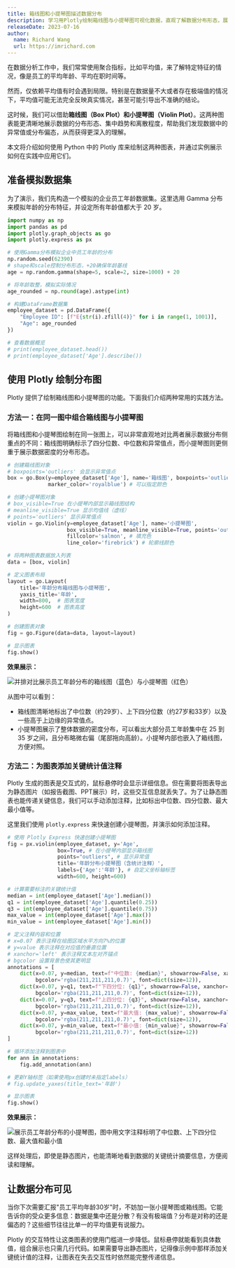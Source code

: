 ```yaml
---
title: 箱线图和小提琴图描述数据分布
description: 学习用Plotly绘制箱线图与小提琴图可视化数据，直观了解数据分布形态，展示中位数和异常值
releaseDate: 2023-07-16
author:
  name: Richard Wang
  url: https://imrichard.com
---
```


在数据分析工作中，我们常常使用聚合指标，比如平均值，来了解特定特征的情况，像是员工的平均年龄、平均在职时间等。

然而，仅依赖平均值有时会遇到局限。特别是在数据量不大或者存在极端值的情况下，平均值可能无法完全反映真实情况，甚至可能引导出不准确的结论。

这时候，我们可以借助**箱线图（Box Plot）**和**小提琴图（Violin Plot）**。这两种图表能更清晰地展示数据的分布形态、集中趋势和离散程度，帮助我们发现数据中的异常值或分布偏态，从而获得更深入的理解。

本文将介绍如何使用 Python 中的 Plotly 库来绘制这两种图表，并通过实例展示如何在实践中应用它们。

## 准备模拟数据集

为了演示，我们先构造一个模拟的企业员工年龄数据集。这里选用 Gamma 分布来模拟年龄的分布特征，并设定所有年龄值都大于 20 岁。

```python
import numpy as np
import pandas as pd
import plotly.graph_objects as go
import plotly.express as px

# 使用Gamma分布模拟企业中员工年龄的分布
np.random.seed(62390)
# shape和scale控制分布形态，+20确保年龄基线
age = np.random.gamma(shape=5, scale=2, size=1000) + 20

# 将年龄取整，模拟实际情况
age_rounded = np.round(age).astype(int)

# 构建DataFrame数据集
employee_dataset = pd.DataFrame({
    "Employee ID": [f"E{str(i).zfill(4)}" for i in range(1, 1001)],
    "Age": age_rounded
})

# 查看数据概览
# print(employee_dataset.head())
# print(employee_dataset['Age'].describe())
```

## 使用 Plotly 绘制分布图

Plotly 提供了绘制箱线图和小提琴图的功能。下面我们介绍两种常用的实践方法。

### 方法一：在同一图中组合箱线图与小提琴图

将箱线图和小提琴图绘制在同一张图上，可以非常直观地对比两者展示数据分布侧重点的不同：箱线图明确标示了四分位数、中位数和异常值点，而小提琴图则更侧重于展示数据密度的分布形态。

```python
# 创建箱线图对象
# boxpoints='outliers' 会显示异常值点
box = go.Box(y=employee_dataset['Age'], name='箱线图', boxpoints='outliers',
             marker_color='royalblue') # 可以指定颜色

# 创建小提琴图对象
# box_visible=True 在小提琴内部显示箱线图结构
# meanline_visible=True 显示均值线（虚线）
# points='outliers' 显示异常值点
violin = go.Violin(y=employee_dataset['Age'], name='小提琴图',
                   box_visible=True, meanline_visible=True, points='outliers',
                   fillcolor='salmon', # 填充色
                   line_color='firebrick') # 轮廓线颜色

# 将两种图表数据放入列表
data = [box, violin]

# 定义图表布局
layout = go.Layout(
    title='年龄分布箱线图与小提琴图',
    yaxis_title='年龄',
    width=800,  # 图表宽度
    height=600  # 图表高度
)

# 创建图表对象
fig = go.Figure(data=data, layout=layout)

# 显示图表
fig.show()
```

**效果展示：**

![并排对比展示员工年龄分布的箱线图（蓝色）与小提琴图（红色）](/images/docs/data-science/age-distribution-boxplot-violin-comparison.webp)

从图中可以看到：

- 箱线图清晰地标出了中位数（约29岁）、上下四分位数（约27岁和33岁）以及一些高于上边缘的异常值点。
- 小提琴图展示了整体数据的密度分布，可以看出大部分员工年龄集中在 25 到 35 岁之间，且分布略微右偏（尾部拖向高龄）。小提琴内部也嵌入了箱线图，方便对照。

### 方法二：为图表添加关键统计值注释

Plotly 生成的图表是交互式的，鼠标悬停时会显示详细信息。但在需要将图表导出为静态图片（如报告截图、PPT展示）时，这些交互信息就丢失了。为了让静态图表也能传递关键信息，我们可以手动添加注释，比如标出中位数、四分位数、最大最小值等。

这里我们使用 `plotly.express` 来快速创建小提琴图，并演示如何添加注释。

```python
# 使用 Plotly Express 快速创建小提琴图
fig = px.violin(employee_dataset, y='Age',
                box=True, # 在小提琴内部显示箱线图
                points="outliers", # 显示异常值
                title='年龄分布小提琴图（含统计注释）',
                labels={'Age':'年龄'}, # 自定义坐标轴标签
                width=600, height=600)

# 计算需要标注的关键统计值
median = int(employee_dataset['Age'].median())
q1 = int(employee_dataset['Age'].quantile(0.25))
q3 = int(employee_dataset['Age'].quantile(0.75))
max_value = int(employee_dataset['Age'].max())
min_value = int(employee_dataset['Age'].min())

# 定义注释内容和位置
# x=0.07 表示注释在绘图区域水平方向7%的位置
# y=value 表示注释在对应值的垂直位置
# xanchor='left' 表示注释文本左对齐锚点
# bgcolor 设置背景色使其更明显
annotations = [
    dict(x=0.07, y=median, text=f"中位数: {median}", showarrow=False, xanchor='left',
         bgcolor='rgba(211,211,211,0.7)', font=dict(size=12)),
    dict(x=0.07, y=q1, text=f"下四分位: {q1}", showarrow=False, xanchor='left',
         bgcolor='rgba(211,211,211,0.7)', font=dict(size=12)),
    dict(x=0.07, y=q3, text=f"上四分位: {q3}", showarrow=False, xanchor='left',
         bgcolor='rgba(211,211,211,0.7)', font=dict(size=12)),
    dict(x=0.07, y=max_value, text=f"最大值: {max_value}", showarrow=False, xanchor='left',
         bgcolor='rgba(211,211,211,0.7)', font=dict(size=12)),
    dict(x=0.07, y=min_value, text=f"最小值: {min_value}", showarrow=False, xanchor='left',
         bgcolor='rgba(211,211,211,0.7)', font=dict(size=12))
]

# 循环添加注释到图表中
for ann in annotations:
    fig.add_annotation(ann)

# 更新Y轴标签（如果使用px创建时未指定labels）
# fig.update_yaxes(title_text='年龄')

# 显示图表
fig.show()
```

**效果展示：**

![展示员工年龄分布的小提琴图，图中用文字注释标明了中位数、上下四分位数、最大值和最小值](/images/docs/data-science/annotated-age-distribution-violin-plot.webp)

这样处理后，即使是静态图片，也能清晰地看到数据的关键统计摘要信息，方便阅读和理解。

## 让数据分布可见

当你下次需要汇报"员工平均年龄30岁"时，不妨加一张小提琴图或箱线图。它能告诉你的受众更多信息：数据是集中还是分散？有没有极端值？分布是对称的还是偏态的？这些细节往往比单一的平均值更有说服力。

Plotly 的交互特性让这类图表的使用门槛进一步降低。鼠标悬停就能看到具体数值，组合展示也只需几行代码。如果需要导出静态图片，记得像示例中那样添加关键统计值的注释，让图表在失去交互性时依然能完整传递信息。
